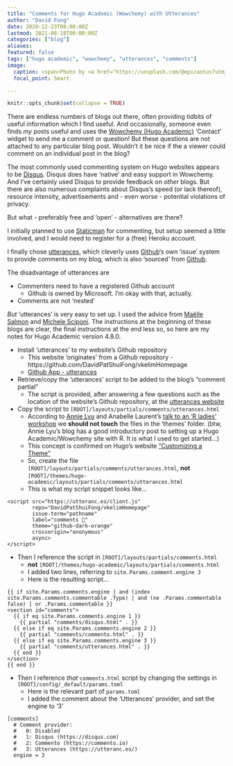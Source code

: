 ```yaml
---
title: "Comments for Hugo Academic (Wowchemy) with Utterances"
author: "David Fong"
date: 2020-12-23T00:00:00Z
lastmod: 2021-08-18T00:00:00Z
categories: ["blog"]
aliases:
featured: false
tags: ["hugo academic", "wowchemy", "utterances", "comments"]
image:
  caption: <span>Photo by <a href="https://unsplash.com/@epicantus?utm_source=unsplash&amp;utm_medium=referral&amp;utm_content=creditCopyText">Daria Nepriakhina</a> on <a href="https://unsplash.com/s/photos/notes?utm_source=unsplash&amp;utm_medium=referral&amp;utm_content=creditCopyText">Unsplash</a></span>
  focal_point: Smart

---
```


```r
knitr::opts_chunk$set(collapse = TRUE)
```

There are endless numbers of blogs out there, often providing tidbits of useful
information which I find useful. And occasionally, someone even finds *my* posts
useful and uses the [Wowchemy (Hugo Academic)](https://wowchemy.com/) 'Contact'
widget to send me a comment or question! But these questions are not attached
to any particular blog post. Wouldn't it be nice if the a viewer could comment
on an individual post in the blog?

The most commonly used commenting system on Hugo websites appears to be [Disqus](https://disqus.com/).
Disqus does have 'native' and easy support in Wowchemy. And I've certainly used
Disqus to provide feedback on *other* blogs. But there are also numerous complaints
about Disqus's speed (or lack thereof), resource intensity, advertisements and 
- even worse - potential violations of privacy.

But what - preferably free and 'open' - alternatives are there?

I initially planned to use [Staticman](https://jvblog.net/configuring-staticman-hugo/) for
commenting, but setup seemed a little involved, and I would need to register for
a (free) Heroku account.

I finally chose [utterances](https://utteranc.es), which cleverly uses [Github](https://github.com/)'s
own 'issue' system to provide comments on my blog, which is also 'sourced' from [Github](https://github.com/).

The disadvantage of utterances are

* Commenters need to have a registered Github account
  + Github is owned by Microsoft. I'm okay with that, actually.
* Comments are not 'nested'

*But* 'utterances' is very easy to set up. I used the advice from
[Maëlle Salmon](https://masalmon.eu/2019/10/02/disqus/)
and [Michele Sciponi](https://mscipio.github.io/post/utterances-comment-engine/).
The instructions at the beginning of these blogs are clear, the final instructions
at the end less so, so here are my notes for Hugo Academic version 4.8.0.

* Install 'utterances' to my website's Github repository
  + This website 'originates' from a Github repository - https://github.com/DavidPatShuiFong/vkelimHomepage
  + [Github App - utterances](https://github.com/apps/utterances)
* Retrieve/copy the 'utterances' script to be added to the blog's "comment partial"
  + The script is provided, after answering a few questions such as the location
    of the website's Github repository, at the [utterances website](https://utteranc.es/)
* Copy the script to `[ROOT]/layouts/partials/comments/utterances.html`
  + According to [Annie Lyu](https://annielyu.com) and Anabelle Laurent's 
    [talk to an 'R ladies' workshop](https://annielyu.com/slides/isugg/blogdown_aa#1)
    we **should not touch** the files in the 'themes' folder. (btw, Annie Lyu's
    blog has a good introductory post to setting up a Hugo Academic/Wowchemy
    site with R. It is what I used to get started...)
  + This concept is confirmed on Hugo's website ["Customizing a Theme"](https://bwaycer.github.io/hugo_tutorial.hugo/themes/customizing/)
  + So, create the file `[ROOT]/layouts/partials/comments/utterances.html`, **not**
    `[ROOT]/themes/hugo-academic/layouts/partials/comments/utterances.html`
  + This is what my script snippet looks like...
  
```
<script src="https://utteranc.es/client.js"
        repo="DavidPatShuiFong/vkelimHomepage"
        issue-term="pathname"
        label="comments 💬"
        theme="github-dark-orange"
        crossorigin="anonymous"
        async>
</script>
```

* Then I reference the script in `[ROOT]/layouts/partials/comments.html`
  + **not** `[ROOT]/themes/hugo-academic/layouts/partials/comments.html`
  + I added two lines, referring to `site.Params.comment.engine 3`
  + Here is the resulting script...

```
{{ if site.Params.comments.engine | and (index site.Params.comments.commentable .Type) | and (ne .Params.commentable false) | or .Params.commentable }}
<section id="comments">
  {{ if eq site.Params.comments.engine 1 }}
    {{ partial "comments/disqus.html" . }}
  {{ else if eq site.Params.comments.engine 2 }}
    {{ partial "comments/commento.html" . }}
  {{ else if eq site.Params.comments.engine 3 }}
    {{ partial "comments/utterances.html" . }}
  {{ end }}
</section>
{{ end }}
```

* Then I reference *that* `comments.html` script by changing the settings in
`[ROOT]/config/_default/params.toml`
  + Here is the relevant part of `params.toml`
  + I added the comment about the 'Utterances' provider, and set the engine to '3'
  
```
[comments]
  # Comment provider:
  #   0: Disabled
  #   1: Disqus (https://disqus.com)
  #   2: Commento (https://commento.io)
  #   3: Utterances (https://utteranc.es/)
  engine = 3
```
